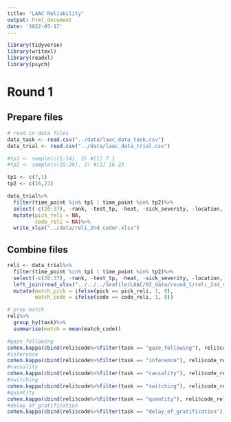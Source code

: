 ```yaml
---
title: "LAAC Reliability"
output: html_document
date: '2022-03-17'
---
```


```r
library(tidyverse)
library(writexl)
library(readxl)
library(psych)
```

# Round 1

## Prepare files
```r
# read in data files
data_task <- read.csv("../data/laac_data_task.csv") 
data_trial <- read.csv("../data/laac_data_trial.csv") 
```

```r
#tp1 <- sample(c(1:14), 2) #[1] 7 1
#tp2 <- sample(c(15:28), 2) #[1] 16 23

tp1 <- c(7,1)
tp2 <- c(16,23)

data_trial%>%
  filter(time_point %in% tp1 | time_point %in% tp2)%>%
  select(-c(20:37), -rank, -test_tp, -heat, -sick_severity, -location, -keeper, -test_day, -observer, -trial_time_point, -condition, -pick, -code)%>%
  mutate(pick_reli = NA,
         code_reli = NA)%>%
  write_xlsx("../data/reli_2nd_coder.xlsx")

```

## Combine files

```r
reli <- data_trial%>%
  filter(time_point %in% tp1 | time_point %in% tp2)%>%
  select(-c(20:37), -rank, -test_tp, -heat, -sick_severity, -location, -keeper, -test_day, -observer, -trial_time_point, -condition)%>%
  left_join(read_xlsx("../../../Seafile/LAAC/02_data/round_1/reli_2nd_coder.xlsx"))%>%
  mutate(match_pick = ifelse(pick == pick_reli, 1, 0),
         match_code = ifelse(code == code_reli, 1, 0))
```

```r
# prop match
reli%>%
  group_by(task)%>%
  summarise(match = mean(match_code))

#gaze_following
cohen.kappa(cbind(reli$code%>%filter(task == "gaze_following"), reli$code_reli%>%filter(task == "gaze_following")))
#inference
cohen.kappa(cbind(reli$code%>%filter(task == "inference"), reli$code_reli%>%filter(task == "inference")))
#causality
cohen.kappa(cbind(reli$code%>%filter(task == "causality"), reli$code_reli%>%filter(task == "causality")))
#switching
cohen.kappa(cbind(reli$code%>%filter(task == "switching"), reli$code_reli%>%filter(task == "switching")))
#quantity
cohen.kappa(cbind(reli$code%>%filter(task == "quantity"), reli$code_reli%>%filter(task == "quantity")))
#delay_of_gratification
cohen.kappa(cbind(reli$code%>%filter(task == "delay_of_gratification"), reli$code_reli%>%filter(task == "delay_of_gratification")))
```

